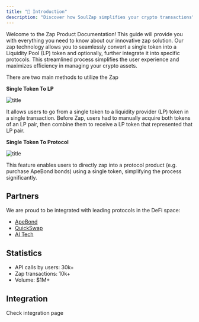 ```yaml
---
title: "🏡 Introduction"
description: "Discover how SoulZap simplifies your crypto transactions"
---
```


Welcome to the Zap Product Documentation! This guide will provide you with everything you need to know about our innovative zap solution.
Our zap technology allows you to seamlessly convert a single token into a Liquidity Pool (LP) token and optionally, further integrate it into specific protocols.
This streamlined process simplifies the user experience and maximizes efficiency in managing your crypto assets.

There are two main methods to utilize the Zap

**Single Token To LP**

![title](/images/zap-lp.avif)

It allows users to go from a single token to a liquidity provider (LP) token in a single transaction. Before Zap, users had to manually acquire both tokens of an LP pair, then combine them to receive a LP token that represented that LP pair.

**Single Token To Protocol**

![title](/images/zap-bond.avif)

This feature enables users to directly zap into a protocol product (e.g. purchase ApeBond bonds) using a single token, simplifying the process significantly.

## Partners

We are proud to be integrated with leading protocols in the DeFi space:

- [ApeBond](https://ape.bond/bonds)
- [QuickSwap](https://quickswap.exchange/#/bonds)
- [AI Tech](https://www.aitechpad.io/bonds)

## Statistics

- API calls by users: 30k+
- Zap transactions: 10k+
- Volume: $1M+

## Integration

Check integration page
